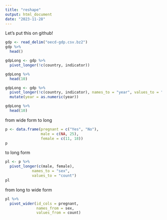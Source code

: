 ```yaml
---
title: "reshape"
output: html_document
date: "2023-11-28"
---
```


Let's put this on github!

```r
gdp <- read_delim("oecd-gdp.csv.bz2")
gdp %>% 
  head()
```

```r
gdpLong <- gdp %>% 
  pivot_longer(!c(country, indicator))

gdpLong %>% 
  head(10)
```

```r
gdpLong <- gdp %>% 
  pivot_longer(!c(country, indicator), names_to = "year", values_to = "gdp") %>% 
  mutate(year = as.numeric(year))

gdpLong %>% 
  head(10)
```

from wide form to long
```r
p <- data.frame(pregnant = c("Yes", "No"),
            	male = c(NA, 25),
            	female = c(11, 18))
p
```
to long form
```r
pl <- p %>%
  pivot_longer(c(male, female),
           	names_to = "sex",
           	values_to = "count")
pl
```

from long to wide form
```r
pl %>% 
  pivot_wider(id_cols = pregnant, 
              names_from = sex, 
              values_from = count)
```


